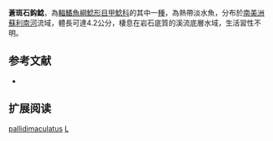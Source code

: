 {{Speciesbox
| name = 蒼斑石鈎鯰
| image = 
| image_width = 250px
| image_caption = 
| status = LC
| status_system = IUCN3.1
| genus = Lithoxus
| species = pallidimaculatus
| authority = [[Boeseman|Boeseman]], 1982
| synonyms = 
}} 
'''蒼斑石鈎鯰'''，為[[輻鰭魚綱|輻鰭魚綱]][[鯰形目|鯰形目]][[甲鯰科|甲鯰科]]的其中一[[種|種]]，為熱帶淡水魚，分布於[[南美洲|南美洲]][[蘇利南河|蘇利南河]]流域，體長可達4.2公分，棲息在岩石底質的溪流底層水域，生活習性不明。

==参考文献==
*{{FishBase_species|genus=Lithoxus|species=pallidimaculatus|year=2014|month=11}}

== 扩展阅读 ==
{{refbegin}}
{{wikispecies-inline|Lithoxus pallidimaculatus|蒼斑石鈎鯰}}
{{refend}}
{{Taxonbar|from=Q3767564}}

[[Category:石鈎鯰屬|pallidimaculatus]]
[[Category:1982年描述的魚類|L]]